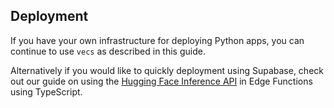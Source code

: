 ## Deployment

If you have your own infrastructure for deploying Python apps, you can continue to use `vecs` as described in this guide.

Alternatively if you would like to quickly deployment using Supabase, check out our guide on using the [Hugging Face Inference API](/docs/guides/ai/hugging-face) in Edge Functions using TypeScript.
